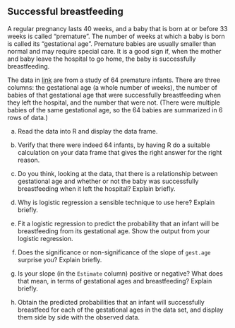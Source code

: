 ##  Successful breastfeeding


 A regular pregnancy lasts 40 weeks, and a
baby that is born at or before 33 weeks is called
"premature". The number of weeks at which a baby is born is called
its "gestational age". 
Premature babies are usually smaller than normal and
may require special care. It is a good sign if, when the mother and
baby leave the hospital to go home, the baby is successfully breastfeeding.

The data in
[link](http://ritsokiguess.site/datafiles/breastfeed.csv) are from
a study of 64 premature infants. There are three columns: the
gestational age (a whole number of weeks), the number of babies of
that gestational age that were successfully breastfeeding when they
left the hospital, and the number that were not. (There were multiple
babies of the same gestational age, so the 64 babies are summarized in
6 rows of data.)



(a) Read the data into R and display the data frame.




(b) Verify that there were indeed 64 infants, by having R do a
suitable calculation on your data frame that gives the right answer
for the right reason.



(c) Do you think, looking at the data, that there is a
relationship between gestational age and whether or not the baby was
successfully breastfeeding when it left the hospital? Explain briefly.



(d) Why is logistic regression a sensible technique to use
here? Explain briefly.



(e) Fit a logistic regression to predict the probability that
an infant will be breastfeeding from its gestational age. Show the
output from your logistic regression.



(f) Does the significance or non-significance of the slope of
`gest.age` surprise you? Explain briefly.



(g) Is your slope (in the `Estimate` column) positive or
negative? What does that mean, in terms of gestational ages and
breastfeeding? Explain briefly.
 


(h) Obtain the predicted probabilities that an infant will
successfully breastfeed for each of the gestational ages in the data
set, and display them side by side with the observed data.







